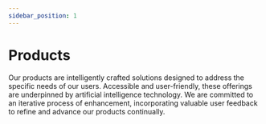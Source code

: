 ```yaml
---
sidebar_position: 1
---
```



# Products

Our products are intelligently crafted solutions designed to address the
specific needs of our users. Accessible and user-friendly, these offerings are
underpinned by artificial intelligence technology. We are committed to an
iterative process of enhancement, incorporating valuable user feedback to refine
and advance our products continually.


<HomepageFeatures />

